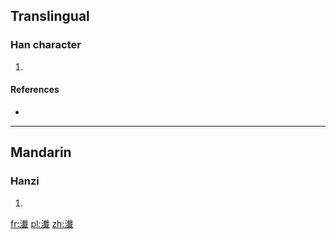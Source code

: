 ==Translingual==

===Han character===
{{Han char|rn=85|rad=水|as=15|sn=18|four=|canj=EJIM}}

# {{defn|Han|sort=水15}}

====References====
* {{Han ref|kx=0659.120|dkj=18608|hdz=31776.050|uh=7010|ud=28688}}

----

==Mandarin==

===Hanzi===
{{cmn-hanzi|pin=[[bào]] ([[bao4]]), [[bó]] ([[bo2]]), [[jiān]] ([[jian1]])|wg=pao<sup>4</sup>, po<sup>2</sup>, chien<sup>1</sup>}}

# {{defn|lang=cmn|sort=水15}}

[[fr:瀐]]
[[pl:瀐]]
[[zh:瀐]]